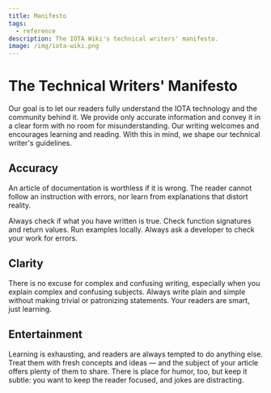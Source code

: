 ```yaml
---
title: Manifesto
tags:
  - reference
description: The IOTA Wiki's technical writers' manifesto.
image: /img/iota-wiki.png
---
```


# The Technical Writers' Manifesto

Our goal is to let our readers fully understand the IOTA technology and the community behind it. We provide only accurate information and convey it in a clear form with no room for misunderstanding. Our writing welcomes and encourages learning and reading. With this in mind, we shape our technical writer's guidelines.

## Accuracy

An article of documentation is worthless if it is wrong. The reader cannot follow an instruction with errors, nor learn from explanations that distort reality.

Always check if what you have written is true. Check function signatures and return values. Run examples locally. Always ask a developer to check your work for errors.

## Clarity

There is no excuse for complex and confusing writing, especially when you explain complex and confusing subjects. Always write plain and simple without making trivial or patronizing statements. Your readers are smart, just learning.

## Entertainment

Learning is exhausting, and readers are always tempted to do anything else. Treat them with fresh concepts and ideas — and the subject of your article offers plenty of them to share. There is place for humor, too, but keep it subtle: you want to keep the reader focused, and jokes are distracting.
